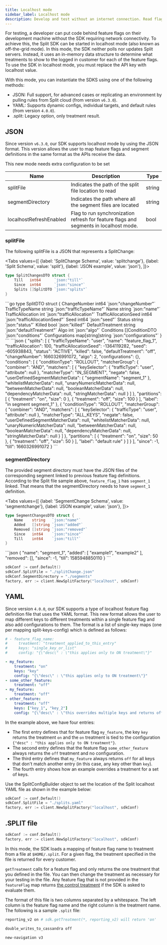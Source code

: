```yaml
---
title: Localhost mode
sidebar_label: Localhost mode
description: Develop and test without an internet connection. Read flag and segment definitions from a file.
---
```


For testing, a developer can put code behind feature flags on their development machine without the SDK requiring network connectivity. To achieve this, the Split SDK can be started in localhost mode (also known as off-the-grid mode). In this mode, the SDK neither polls nor updates Split servers. Instead, it uses an in-memory data structure to determine what treatments to show to the logged in customer for each of the feature flags. To use the SDK in localhost mode, you must replace the API key with localhost value.

With this mode, you can instantiate the SDKS using one of the following methods:

* JSON: Full support, for advanced cases or replicating an environment by pulling rules from Split cloud (from version `v6.3.0`).
* YAML: Supports dynamic configs, individual targets, and default rules (from version `4.0.0`).
* .split: Legacy option, only treatment result.

## JSON

Since version `v6.3.0`, our SDK supports localhost mode by using the JSON format. This version allows the user to map feature flags and segment definitions in the same format as the APIs receive the data.

This new mode needs extra configuration to be set

| **Name** | **Description** | **Type** |
| --- | --- | --- |
| splitFile | Indicates the path of the split file location to read | string |
| segmentDirectory | Indicates the path where all the segment files are located | string |
| localhostRefreshEnabled | Flag to run synchronization refresh for feature flags and segments in localhost mode. | bool |

### splitFile

The following splitFile is a JSON that represents a SplitChange:


<Tabs
  values={[
    {label: 'SplitChange Schema', value: 'splitchange'},
    {label: 'Split Schema', value: 'split'},
    {label: 'JSON example', value: 'json'},
  ]}>
  <TabItem value="splitchange">
```go
type SplitChangesDTO struct {
	Till   int64      `json:"till"`
	Since  int64      `json:"since"`
	Splits []SplitDTO `json:"splits"`
}
```
  </TabItem>
  <TabItem value="split">
```go
type SplitDTO struct {
	ChangeNumber          int64             `json:"changeNumber"`
	TrafficTypeName       string            `json:"trafficTypeName"`
	Name                  string            `json:"name"`
	TrafficAllocation     int               `json:"trafficAllocation"`
	TrafficAllocationSeed int64             `json:"trafficAllocationSeed"`
	Seed                  int64             `json:"seed"`
	Status                string            `json:"status"`
	Killed                bool              `json:"killed"`
	DefaultTreatment      string            `json:"defaultTreatment"`
	Algo                  int               `json:"algo"`
	Conditions            []ConditionDTO    `json:"conditions"`
	Configurations        map[string]string `json:"configurations"`
}
```
  </TabItem>
  <TabItem value="json">
```json
{
  "splits": [
    {
      "trafficTypeName": "user",
      "name": "feature_flag_1",
      "trafficAllocation": 100,
      "trafficAllocationSeed": -1364119282,
      "seed": -605938843,
      "status": "ACTIVE",
      "killed": false,
      "defaultTreatment": "off",
      "changeNumber": 1660326991072,
      "algo": 2,
      "configurations": {},
      "conditions": [
        {
          "conditionType": "ROLLOUT",
          "matcherGroup": {
            "combiner": "AND",
            "matchers": [
              {
                "keySelector": {
                  "trafficType": "user",
                  "attribute": null
                },
                "matcherType": "IN_SEGMENT",
                "negate": false,
                "userDefinedSegmentMatcherData": {
                  "segmentName": "segment_1"
                },
                "whitelistMatcherData": null,
                "unaryNumericMatcherData": null,
                "betweenMatcherData": null,
                "booleanMatcherData": null,
                "dependencyMatcherData": null,
                "stringMatcherData": null
              }
            ]
          },
          "partitions": [
            {
              "treatment": "on",
              "size": 0
            },
            {
              "treatment": "off",
              "size": 100
            }
          ],
          "label": "in segment segment_1"
        },
        {
          "conditionType": "ROLLOUT",
          "matcherGroup": {
            "combiner": "AND",
            "matchers": [
              {
                "keySelector": {
                  "trafficType": "user",
                  "attribute": null
                },
                "matcherType": "ALL_KEYS",
                "negate": false,
                "userDefinedSegmentMatcherData": null,
                "whitelistMatcherData": null,
                "unaryNumericMatcherData": null,
                "betweenMatcherData": null,
                "booleanMatcherData": null,
                "dependencyMatcherData": null,
                "stringMatcherData": null
              }
            ]
          },
          "partitions": [
            {
              "treatment": "on",
              "size": 50
            },
            {
              "treatment": "off",
              "size": 50
            }
          ],
          "label": "default rule"
        }
      ]
    }
  ],
  "since": -1,
  "till": 1660326991072
}
```
  </TabItem>
</Tabs>

### segmentDirectory

The provided segment directory must have the JSON files of the corresponding segment linked to previous feature flag definitions. According to the Split file sample above, `feature_flag_1` has `segment_1` linked. That means that the segmentDirectory needs to have `segment_1` definition.

<Tabs
  values={[
    {label: 'SegmentChange Schema', value: 'segmentchange'},
    {label: 'JSON example', value: 'json'},
  ]}>
  <TabItem value="segmentchange">
```go
type SegmentChangesDTO struct {
	Name    string   `json:"name"`
	Added   []string `json:"added"`
	Removed []string `json:"removed"`
	Since   int64    `json:"since"`
	Till    int64    `json:"till"`
}
```
  </TabItem>
  <TabItem value="json">
```json
{
  "name": "segment_1",
  "added": [
    "example1",
    "example2"
  ],
  "removed": [],
  "since": -1,
  "till": 1585948850110
}
```
  </TabItem>
</Tabs>

```go title="Init example"
sdkConf := conf.Default()
sdkConf.SplitFile = "./splitChange.json"
sdkConf.SegmentDirectory = "./segments"
factory, err := client.NewSplitFactory("localhost", sdkConf)
```

## YAML

Since version `4.0.0`, our SDK supports a type of localhost feature flag definition file that uses the YAML format. This new format allows the user to map different keys to different treatments within a single feature flag and also add configurations to them. The format is a list of single-key maps (one per mapping split-keys-config) which is defined as follows:

```yaml title=="YAML"
# - feature_flag_name:
#     treatment: "treatment_applied_to_this_entry"
#     keys: "single_key_or_list"
#     config: "{\"desc\" : \"this applies only to ON treatment\"}"

- my_feature:
    treatment: "on"
    keys: "key"
    config: "{\"desc\" : \"this applies only to ON treatment\"}"
- some_other_feature:
    treatment: "off"
- my_feature:
    treatment: "off"
- other_feature:
    treatment: "off"
    keys: ["key_1", "key_2"]
    config: "{\"desc\" : \"this overrides multiple keys and returns off treatment for those keys\"}"
```

In the example above, we have four entries:

 * The first entry defines that for feature flag `my_feature`, the key `key` returns the treatment `on` and the `on` treatment is tied to the configuration `{"desc" : "this applies only to ON treatment"}`.
 * The second entry defines that the feature flag `some_other_feature` always returns the `off` treatment and no configuration.
 * The third entry defines that `my_feature` always returns `off` for all keys that don't match another entry (in this case, any key other than `key`).
 * The fourth entry shows how an example overrides a treatment for a set of keys.

Use the SplitConfigBuilder object to set the location of the Split localhost YAML file as shown in the example below:

```go title="Init example"
sdkConf := conf.Default()
sdkConf.SplitFile = "./splits.yaml"
factory, err := client.NewSplitFactory("localhost", sdkConf)
```

## .SPLIT file

```go title="Go"
sdkConf := conf.Default()
factory, err := client.NewSplitFactory("localhost", sdkConf)
```

In this mode, the SDK loads a mapping of feature flag name to treatment from a file at `$HOME/.split`. For a given flag, the treatment specified in the file is returned for every customer. 

`getTreatment` calls for a feature flag and only returns the one treatment that you defined in the file. You can then change the treatment as necessary for your testing in the file. Any feature flag that is not provided in the `featureFlag` map returns [the control treatment](https://help.split.io/hc/en-us/articles/360020528072-Control-treatment) if the SDK is asked to evaluate them.

The format of this file is two columns separated by a whitespace. The left column is the feature flag name and the right column is the treatment name. The following is a sample `.split` file:

```bash title="Shell"
reporting_v2 on # sdk.getTreatment(*, reporting_v2) will return 'on'

double_writes_to_cassandra off

new-navigation v3
```